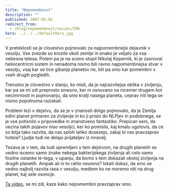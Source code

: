 ```yaml
---
title: "Nepomembnost"
description: ""
published: 2007-02-02
redirect_from:
  - /blog/nepomembnost/swizec/296
hero: ../../../defaultHero.jpg
---
```


V preteklosti se je clovestvo pojmovalo za najpomembnejsi dejavnik v vesolju. Vse zvezde so krozile okoli zemlje in enako je veljalo za vsa nebesna telesa. Potem pa je na sceno stopil Nikolaj Kopernik, ki je zasnoval heliocentricni sistem in nenadoma nismo bili ravno najpomembnejsa stvar v vesolju, vsaj kar se tice gibanja planetov ne, bili pa smo kar pomembni v vseh drugih pogledih.

Trenutno je clovestvo v stanju, ko misli, da je najrazvitejsa oblika v zivljenju, kar pa se mi zdi preprosto smesno, ker ni osnovano na nicemer drugem kot necimrnosti in pojmovanju, da smo kralji nasega planeta, ceprav niti tega se nismo popolnoma raziskali.

Problem lezi v dejstvu, da se je v znanosti dolgo pojmovalo, da je Zemlja edini planet primeren za zivljenje in ko ji prislo do NLPjev in podobnega, se je vse potisnilo v pripovedke in znanstveno fantastiko. Prepican sem, da vecina takih pojavov niso vesoljci, ker ko pomislis, kaj kmalu ugotovis, da ce so bitja tako razvita, da nas sploh lahko dosezejo, zakaj bi nas pravzaprav hotela? Ljudje tudi ne delajo prijateljev iz mravelj.

Tezava je v tem, da tudi opremljeni s tem dejstvom, na drugih planetih se vedno iscemo samo znake nekega bakterijskega zivljenja ali celo samo fosilne ostanke le-tega, v upanju, da bomo s tem dokazali obstoj zivljenja na drugih planetih. Ampak ali ni to rahlo neumno? Iskati dokaz, da smo se vedno najbolj razvita rasa v vesolju, medtem ko ne moremo niti na drug planet, kaj sele osoncje.

[Ta video](http://video.google.com/videoplay?docid=-3974466981713172831), se mi zdi, kaze kako nepomembni pravzaprav smo.
